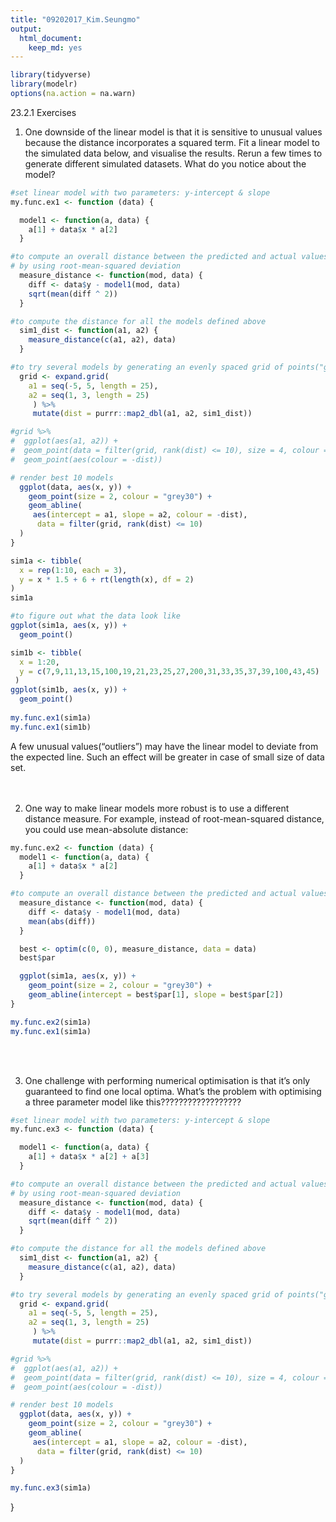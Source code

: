 ```yaml
---
title: "09202017_Kim.Seungmo"
output:
  html_document:
    keep_md: yes
---
```


```r
library(tidyverse)
library(modelr)
options(na.action = na.warn)
```

 
23.2.1 Exercises

1. One downside of the linear model is that it is sensitive to unusual values because the distance incorporates a squared term. Fit a linear model to the simulated data below, and visualise the results. Rerun a few times to generate different simulated datasets. What do you notice about the model?


```r
#set linear model with two parameters: y-intercept & slope
my.func.ex1 <- function (data) {

  model1 <- function(a, data) {  
    a[1] + data$x * a[2]
  }

#to compute an overall distance between the predicted and actual values
# by using root-mean-squared deviation
  measure_distance <- function(mod, data) {  
    diff <- data$y - model1(mod, data)
    sqrt(mean(diff ^ 2))
  }

#to compute the distance for all the models defined above
  sim1_dist <- function(a1, a2) {
    measure_distance(c(a1, a2), data)
  }

#to try several models by generating an evenly spaced grid of points("grid search") 
  grid <- expand.grid(
    a1 = seq(-5, 5, length = 25),
    a2 = seq(1, 3, length = 25)
     ) %>% 
     mutate(dist = purrr::map2_dbl(a1, a2, sim1_dist))

#grid %>% 
#  ggplot(aes(a1, a2)) +
#  geom_point(data = filter(grid, rank(dist) <= 10), size = 4, colour = "red") +
#  geom_point(aes(colour = -dist))

# render best 10 models
  ggplot(data, aes(x, y)) + 
    geom_point(size = 2, colour = "grey30") + 
    geom_abline(
     aes(intercept = a1, slope = a2, colour = -dist), 
      data = filter(grid, rank(dist) <= 10)
  )
}
```

```r
sim1a <- tibble(
  x = rep(1:10, each = 3),
  y = x * 1.5 + 6 + rt(length(x), df = 2)
)
sim1a

#to figure out what the data look like
ggplot(sim1a, aes(x, y)) + 
  geom_point()

sim1b <- tibble(
  x = 1:20,
  y = c(7,9,11,13,15,100,19,21,23,25,27,200,31,33,35,37,39,100,43,45)  
 )
ggplot(sim1b, aes(x, y)) + 
  geom_point() 
 
my.func.ex1(sim1a)
my.func.ex1(sim1b)
```
A few unusual values("outliers") may have the linear model to deviate from the expected line. Such an effect will be greater in case of small size of data set.  
<br><br>



2. One way to make linear models more robust is to use a different distance measure. For example, instead of root-mean-squared distance, you could use mean-absolute distance:
```r
my.func.ex2 <- function (data) {
  model1 <- function(a, data) {  
    a[1] + data$x * a[2]
  }

#to compute an overall distance between the predicted and actual values
  measure_distance <- function(mod, data) {
    diff <- data$y - model1(mod, data)
    mean(abs(diff))
  }

  best <- optim(c(0, 0), measure_distance, data = data)
  best$par

  ggplot(sim1a, aes(x, y)) + 
    geom_point(size = 2, colour = "grey30") + 
    geom_abline(intercept = best$par[1], slope = best$par[2])
}
```

```r
my.func.ex2(sim1a)
my.func.ex1(sim1a)
```
<br><br>


3. One challenge with performing numerical optimisation is that it’s only guaranteed to find one local optima. What’s the problem with optimising a three parameter model like this??????????????????

```r
#set linear model with two parameters: y-intercept & slope
my.func.ex3 <- function (data) {

  model1 <- function(a, data) {  
    a[1] + data$x * a[2] + a[3]
  }

#to compute an overall distance between the predicted and actual values
# by using root-mean-squared deviation
  measure_distance <- function(mod, data) {  
    diff <- data$y - model1(mod, data)
    sqrt(mean(diff ^ 2))
  }

#to compute the distance for all the models defined above
  sim1_dist <- function(a1, a2) {
    measure_distance(c(a1, a2), data)
  }

#to try several models by generating an evenly spaced grid of points("grid search") 
  grid <- expand.grid(
    a1 = seq(-5, 5, length = 25),
    a2 = seq(1, 3, length = 25)
     ) %>% 
     mutate(dist = purrr::map2_dbl(a1, a2, sim1_dist))

#grid %>% 
#  ggplot(aes(a1, a2)) +
#  geom_point(data = filter(grid, rank(dist) <= 10), size = 4, colour = "red") +
#  geom_point(aes(colour = -dist))

# render best 10 models
  ggplot(data, aes(x, y)) + 
    geom_point(size = 2, colour = "grey30") + 
    geom_abline(
     aes(intercept = a1, slope = a2, colour = -dist), 
      data = filter(grid, rank(dist) <= 10)
  )
}
```

```r
my.func.ex3(sim1a)
```


}